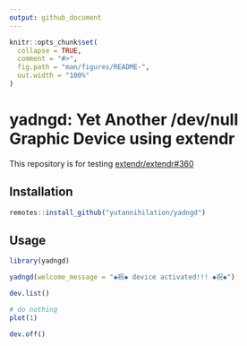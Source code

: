 ```yaml
---
output: github_document
---
```


<!-- README.md is generated from README.Rmd. Please edit that file -->

```r
knitr::opts_chunk$set(
  collapse = TRUE,
  comment = "#>",
  fig.path = "man/figures/README-",
  out.width = "100%"
)
```

# yadngd: Yet Another /dev/null Graphic Device using extendr

This repository is for testing [extendr/extendr#360](https://github.com/extendr/extendr/pull/360)

<!-- badges: start -->
<!-- badges: end -->

## Installation

```r
remotes::install_github("yutannihilation/yadngd")
```

## Usage

```r
library(yadngd)

yadngd(welcome_message = "◆祝◆ device activated!!! ◆祝◆")

dev.list()

# do nothing
plot(1)

dev.off()
```


